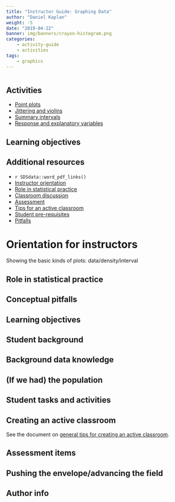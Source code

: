 ```yaml
---
title: "Instructor Guide: Graphing Data"
author: "Daniel Kaplan"
weight: -5
date: "2019-04-22"
banner: img/banners/crayon-histogram.png
categories:
    - activity-guide
    - activities
tags:
    - graphics 
---
```


```r

```

## Activities

* [Point plots](/blog/activity-point-plot)
* [Jittering and violins](/blog/activity-jittering/)
* [Summary intervals](/blog/activity-summary-interval/)
* [Response and explanatory variables](/blog/activity-response-and-explanatory/)


## Learning objectives 

## Additional resources

- `r SDSdata::word_pdf_links()`
- [Instructor orientation](#orientation)
- [Role in statistical practice](#role)
- [Classroom discussion](#discussion)
- [Assessment](#assessment)
- [Tips for an active classroom](#active)
- [Student pre-requisites](#prereqs)
- [Pitfalls](#pitfalls)


# Orientation for instructors

Showing the basic kinds of plots: data/density/interval

## Role in statistical practice


## Conceptual pitfalls



## Learning objectives 




## Student background


## Background data knowledge

## (If we had) the population



## Student tasks and activities


## Creating an active classroom

See the document on [general tips for creating an active classroom](/etc/tips-for-active-classroom.html). 



## Assessment items

## Pushing the envelope/advancing the field


## Author info

